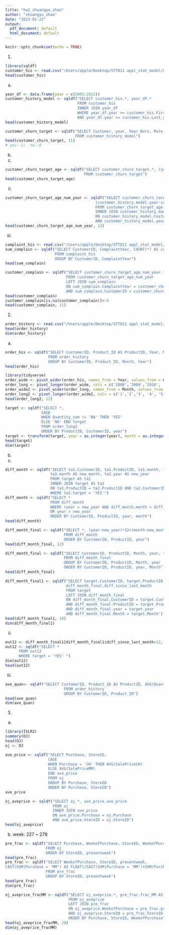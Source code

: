 ```yaml
---
title: "hw2_shuangyu_zhao"
author: "shuangyu_zhao"
date: "2023-01-22"
output:
  pdf_document: default
  html_document: default
---
```


```r
knitr::opts_chunk$set(echo = TRUE)
```


1.
```r
library(sqldf)
customer_his <- read.csv("/Users/apple/Desktop/STT811 appl_stat_model/data/Customer_History.csv")
head(customer_his)
```

a.
```r
year_df <- data.frame(year = c(2005:2022))
customer_history_model <- sqldf("SELECT customer_his.*, year_df.*
                                FROM customer_his
                                INNER JOIN year_df
                                WHERE year_df.year >= customer_his.First_year
                                AND year_df.year <= customer_his.Last_year")
head(customer_history_model)
```
```r
customer_churn_target <- sqldf("SELECT Customer, year, Year_Born, Male_Female, (year = Last_year) AS target
                               FROM customer_history_model")
head(customer_churn_target, 11)
# yes--1;  no--0
```

b.
i.
```r
customer_churn_target_age <- sqldf("SELECT customer_churn_target.*, (year-Year_Born) AS customer_age
                                   FROM customer_churn_target")
head(customer_churn_target_age)
```

ii.
```r
customer_churn_target_age_num_year <- sqldf("SELECT customer_churn_target_age.*,
                                        (customer_history_model.year-customer_history_model.First_Year+1) AS num_year_cus
                                        FROM customer_churn_target_age    
                                        INNER JOIN customer_history_model
                                        ON customer_history_model.Customer = customer_churn_target_age.Customer
                                        AND customer_history_model.year = customer_churn_target_age.year")
head(customer_churn_target_age_num_year, 12)
```


iii.
```r
complaint_his <- read.csv("/Users/apple/Desktop/STT811 appl_stat_model/data/Complaint_History.csv")
sum_complain <- sqldf("SELECT CustomerID, ComplaintYear, COUNT(*) AS complaint_times
                      FROM complaint_his
                      GROUP BY CustomerID, ComplaintYear")
head(sum_complain)
```
```r
customer_complain <- sqldf("SELECT customer_churn_target_age_num_year.*, sum_complain.complaint_times
                           FROM customer_churn_target_age_num_year
                           LEFT JOIN sum_complain
                           ON sum_complain.ComplaintYear = customer_churn_target_age_num_year.year
                           AND sum_complain.CustomerID = customer_churn_target_age_num_year.Customer")
head(customer_complain)
customer_complain[is.na(customer_complain)]<-0
head(customer_complain, 11)
```


2.
```r
order_history <- read.csv("/Users/apple/Desktop/STT811 appl_stat_model/data/Order_History.csv")
head(order_history)
dim(order_history)
```
a.
```r
order_his <- sqldf("SELECT CustomerID, Product_ID AS ProductID, Year, Month, SUM(Quantity) AS Quantity_sum
                   FROM order_history
                   GROUP BY CustomerID, Product_ID, Month, Year")
head(order_his)
```

```r
library(tidyverse)
order_wide <- pivot_wider(order_his, names_from = Year, values_from = Quantity_sum)
order_long <- pivot_longer(order_wide, cols = c('2008','2009','2010', '2011', '2012', '2013', '2014', '2015', '2016','2017'), names_to = 'year', values_to = 'Quantity_sum')
order_wide2 <- pivot_wider(order_long, names_from = Month, values_from = Quantity_sum)
order_long2 <- pivot_longer(order_wide2, cols = c('1','2','3', '4', '5', '6', '7', '8', '9','10', '11', '12'), names_to = 'month', values_to = 'Quantity_sum')
head(order_long2, 12)
```
```r
target <- sqldf("SELECT *, 
                CASE 
                WHEN Quantity_sum != 'NA' THEN 'YES'
                ELSE 'NO' END target
                FROM order_long2
                ORDER BY ProductID, CustomerID, year")
target <- transform(target, year = as.integer(year), month = as.integer(month))
head(target)
dim(target)
```

b.
i.
```r
diff_month <- sqldf("SELECT ta1.CustomerID, ta1.ProductID, ta1.month, ta1.year, ta1.target,
                    ta2.month AS new_month, ta2.year AS new_year
                    FROM target AS ta1
                    INNER JOIN target AS ta2
                    ON ta1.ProductID = ta2.ProductID AND ta2.CustomerID = ta1.CustomerID
                    WHERE ta2.target = 'YES'")
diff_month <- sqldf("SELECT *
                    FROM diff_month
                    WHERE (year = new_year AND diff_month.month > diff_month.new_month)
                    OR year > new_year
                    ORDER BY CustomerID, ProductID, year, month")
head(diff_month)
```
```r
diff_month_final <- sqldf("SELECT *, (year-new_year)*12+(month-new_month) AS diff
                          FROM diff_month
                          ORDER BY CustomerID, ProductID, year")
head(diff_month_final, 12)
```
```r
diff_month_final <- sqldf("SELECT CustomerID, ProductID, Month, year, target, MIN(diff) AS diff_since_last_month
                          FROM diff_month_final
                          GROUP BY CustomerID, ProductID, Month, year
                          ORDER BY CustomerID, ProductID, year, Month")
head(diff_month_final)
```

```r
diff_month_final1 <- sqldf("SELECT target.CustomerID, target.ProductID, target.Month, target.year, target.target, 
                           diff_month_final.diff_since_last_month
                           FROM target  
                           LEFT JOIN diff_month_final 
                           ON diff_month_final.CustomerID = target.CustomerID
                           AND diff_month_final.ProductID = target.ProductID
                           AND diff_month_final.year = target.year
                           AND diff_month_Final.Month = target.Month") 
head(diff_month_final1, 10)
dim(diff_month_final1)
```


ii.
```r
out12 <- diff_month_final1[diff_month_final1$diff_since_last_month>12, ]
out12 <- sqldf("SELECT *
      FROM out12
      WHERE target = 'YES' ")
dim(out12)
head(out12)
```

iii.
```r
ave_quan<- sqldf("SELECT CustomerID, Product_ID AS ProductID, AVG(Quantity) AS Quantity_ave
                          FROM order_history
                          GROUP BY CustomerID, Product_ID")
head(ave_quan)
dim(ave_quan)

```


3.
a.
```r
library(ISLR2)
summary(OJ)
head(OJ)
oj <- OJ
```
```r
ave_price <- sqldf("SELECT Purchase, StoreID, 
                   CASE
                   WHEN Purchase = 'CH' THEN AVG(SalePriceCH)
                   ELSE AVG(SalePriceMM)
                   END ave_price
                   FROM oj
                   GROUP BY Purchase, StoreID 
                   ORDER BY Purchase, StoreID")
ave_price
```
```r
oj_aveprice <- sqldf("SELECT oj.*, ave_price.ave_price
                     FROM oj
                     INNER JOIN ave_price
                     ON ave_price.Purchase = oj.Purchase
                     AND ave_price.StoreID = oj.StoreID")
head(oj_aveprice)
```


b. week: 227 ~ 278
```r
pre_frac <- sqldf("SELECT Purchase, WeekofPurchase, StoreID, WeekofPurchase+1 AS presentweek
                  FROM oj
                  ORDER BY StoreID, presentweek")
head(pre_frac)
pre_frac <- sqldf("SELECT WeekofPurchase, StoreID, presentweek, 
CAST(SUM(Purchase = 'MM') AS FLOAT)/CAST(SUM(Purchase = 'MM')+SUM(Purchase = 'CH')AS FLOAT) AS frac_MM
                  FROM pre_frac
                  GROUP BY StoreID, presentweek")
head(pre_frac)
dim(pre_frac)
```
```r
oj_aveprice_fracMM <- sqldf("SELECT oj_aveprice.*, pre_frac.frac_MM AS pre_Frac_MM
                            FROM oj_aveprice
                            LEFT JOIN pre_frac
                            ON oj_aveprice.WeekofPurchase = pre_frac.presentweek
                            AND oj_aveprice.StoreID = pre_frac.StoreID
                            ORDER BY Purchase, StoreID, WeekofPurchase")
head(oj_aveprice_fracMM, 20)
dim(oj_aveprice_fracMM)
```




